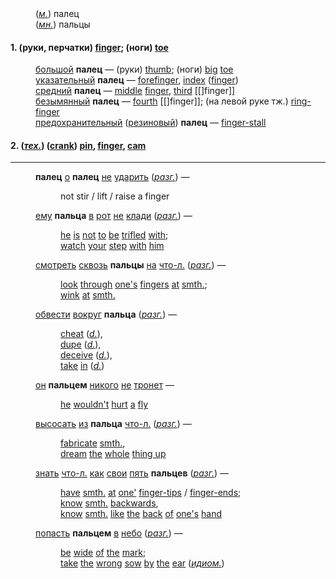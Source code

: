 :(''[[м.]]'') палец
:(''[[мн.]]'') пальцы
==== 1. (руки, перчатки) [[finger]]; (ноги) [[toe]] ====
:[[большой]] '''палец''' — (руки) [[thumb]]; (ноги) [[big]] [[toe]] 
:[[указательный]] '''палец''' — [[forefinger]], [[index]] ([[finger]]) 
:[[средний]] '''палец''' — [[middle]] [[finger]], [[third]] [[]finger]] 
:[[безымянный]] '''палец''' — [[fourth]] [[]finger]]; (на левой руке тж.) [[ring-finger]]
:[[предохранительный]] ([[резиновый]]) '''палец''' — [[finger-stall]]
==== 2.  (''[[тех.]]'')  ([[crank]]) [[pin]], [[finger]], [[cam]] ====
-------
:'''палец''' [[о]] '''палец''' [[не]] [[ударить]] (''[[разг.]]'') — 
::not stir / lift / raise a finger 

:[[ему]] '''пальца''' [[в]] [[рот]] [[не]] [[клади]] (''[[разг.]]'') —  
::[[he]] [[is]] [[not]] [[to]] [[be]] [[trifled]] [[with]]; 
::[[watch]] [[your]] [[step]] [[with]] [[him]] 

:[[смотреть]] [[сквозь]] '''пальцы''' [[на]] [[что-л.]] (''[[разг.]]'') — 
::[[look]] [[through]] [[one's]] [[finger]]s [[at]] [[smth.]]; 
::[[wink]] [[at]] [[smth.]] 

:[[обвести]] [[вокруг]] '''пальца''' (''[[разг.]]'') — 
::[[cheat]] (''[[d.]]''), 
::[[dupe]] (''[[d.]]''), 
::[[deceive]] (''[[d.]]''), 
::[[take]] [[in]] (''[[d.]]'') 

:[[он]] '''пальцем''' [[никого]] [[не]] [[тронет]] —  
::[[he]] [[wouldn't]] [[hurt]] [[a]] [[fly]]

:[[высосать]] [[из]] '''пальца''' [[что-л.]] (''[[разг.]]'') — 
::[[fabricate]] [[smth.]], 
::[[dream]] [[the]] [[whole]] [[thing up]]

:[[знать]] [[что-л.]] [[как]] [[свои]] [[пять]] '''пальцев''' (''[[разг.]]'') — 
::[[have]] [[smth.]] [[at]] [[one']] [[finger-tips]] / [[finger-ends]]; 
::[[know]] [[smth.]] [[backwards]], 
::[[know]] [[smth.]] [[like]] [[the]] [[back]] [[of]] [[one's]] [[hand]] 

:[[попасть]] '''пальцем''' [[в]] [[небо]] (''[[разг.]]'') —  
::[[be]] [[wide]] [[of]] [[the]] [[mark]]; 
::[[take]] [[the]] [[wrong]] [[sow]] [[by]] [[the]] [[ear]] (''[[идиом.]]'')